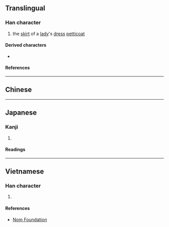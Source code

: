 {{also|裙}}
{{character info}}
==Translingual==

===Han character===
{{Han char|rn=50|rad=巾|as=07|sn=10|four=|canj=SRLB,XSRLB|ids=⿱君巾}}

# the [[skirt]] of a [[lady]]'s [[dress]] [[petticoat]]

====Derived characters====
* {{l|mul|[[𤸷]]}}

====References====
{{Han ref|kx=0332.030|dkj=08920|dj=0638.030|hdz=10742.020|uh=5E2C}}

----

==Chinese==
{{zh-see|裙|v}}

----

==Japanese==

===Kanji===
{{ja-kanji|grade=|rs=巾07}}

# {{rfdef|ja|sort=巾07}}

====Readings====
{{ja-readings
|goon=ぐん
|kanon=くん
|kun=えりあて, はかま
}}

----

==Vietnamese==

===Han character===
{{vi-readings|rs=巾07|reading=quần}}

# {{rfdef|vi|sort=巾07}}

====References====
* [http://nomfoundation.org/common/nom_details.php?codepoint=5e2c Nom Foundation]